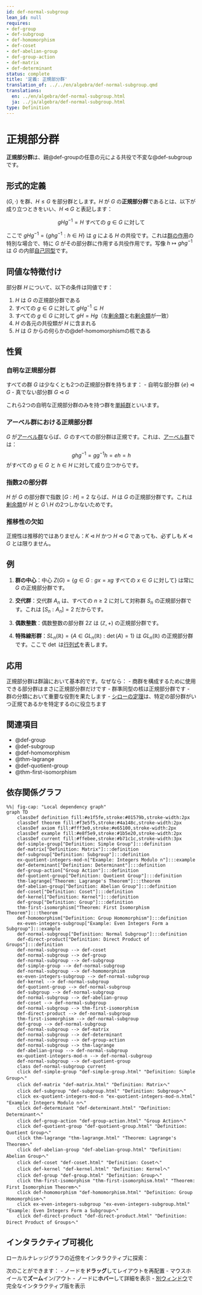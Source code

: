 ```yaml
---
id: def-normal-subgroup
lean_id: null
requires:
- def-group
- def-subgroup
- def-homomorphism
- def-coset
- def-abelian-group
- def-group-action
- def-matrix
- def-determinant
status: complete
title: '定義: 正規部分群'
translation_of: ../../en/algebra/def-normal-subgroup.qmd
translations:
  en: ../en/algebra/def-normal-subgroup.html
  ja: ../ja/algebra/def-normal-subgroup.html
type: Definition
---
```


# 正規部分群 {#def-normal-subgroup}

**正規部分群**は、親@def-groupの任意の元による共役で不変な@def-subgroupです。

## 形式的定義

$(G, \cdot)$ を群、$H \leq G$ を部分群とします。$H$ が $G$ の**正規部分群**であるとは、以下が成り立つときをいい、$H \triangleleft G$ と表記します：

$$gHg^{-1} = H \text{ すべての } g \in G \text{ に対して}$$

ここで $gHg^{-1} = \{ghg^{-1} : h \in H\}$ は $g$ による $H$ の共役です。これは[群の作用](def-group-action.qmd)の特別な場合で、特に $G$ がその部分群に作用する共役作用です。写像 $h \mapsto ghg^{-1}$ は $G$ の内部[自己同型](def-automorphism.qmd)です。

## 同値な特徴付け

部分群 $H$ について、以下の条件は同値です：

1. $H$ は $G$ の正規部分群である
2. すべての $g \in G$ に対して $gHg^{-1} \subseteq H$
3. すべての $g \in G$ に対して $gH = Hg$（左[剰余類](def-coset.qmd)と右[剰余類](def-coset.qmd)が一致）
4. $H$ の各元の共役類が $H$ に含まれる
5. $H$ は $G$ からの何らかの@def-homomorphismの核である

## 性質

### 自明な正規部分群

すべての群 $G$ は少なくとも2つの正規部分群を持ちます：
- 自明な部分群 $\{e\} \triangleleft G$
- 真でない部分群 $G \triangleleft G$

これら2つの自明な正規部分群のみを持つ群を[単純群](def-simple-group.qmd)といいます。

### アーベル群における正規部分群

$G$ が[アーベル群](def-abelian-group.qmd)ならば、$G$ のすべての部分群は正規です。これは、[アーベル群](def-abelian-group.qmd)では：
$$ghg^{-1} = gg^{-1}h = eh = h$$
がすべての $g \in G$ と $h \in H$ に対して成り立つからです。

### 指数2の部分群

$H$ が $G$ の部分群で指数 $[G:H] = 2$ ならば、$H$ は $G$ の正規部分群です。これは[剰余類](def-coset.qmd)が $H$ と $G \setminus H$ の2つしかないためです。

### 推移性の欠如

正規性は推移的ではありません：$K \triangleleft H$ かつ $H \triangleleft G$ であっても、必ずしも $K \triangleleft G$ とは限りません。

## 例

1. **群の中心**：中心 $Z(G) = \{g \in G : gx = xg \text{ すべての } x \in G \text{ に対して}\}$ は常に $G$ の正規部分群です。

2. **交代群**：交代群 $A_n$ は、すべての $n \geq 2$ に対して対称群 $S_n$ の正規部分群です。これは $[S_n : A_n] = 2$ だからです。

3. **偶数整数**：偶数整数の部分群 $2\mathbb{Z}$ は $(\mathbb{Z}, +)$ の正規部分群です。

4. **特殊線形群**：$SL_n(\mathbb{R}) = \{A \in GL_n(\mathbb{R}) : \det(A) = 1\}$ は $GL_n(\mathbb{R})$ の正規部分群です。ここで $\det$ は[行列式](def-determinant.qmd)を表します。

## 応用

正規部分群は群論において基本的です。なぜなら：
- 商群を構成するために使用できる部分群はまさに正規部分群だけです
- 群準同型の核は正規部分群です
- 群の分類において重要な役割を果たします
- [シローの定理](thm-sylow.qmd)は、特定の部分群がいつ正規であるかを特定するのに役立ちます

## 関連項目

- @def-group
- @def-subgroup
- @def-homomorphism
- @thm-lagrange
- @def-quotient-group
- @thm-first-isomorphism

## 依存関係グラフ

```mermaid
%%| fig-cap: "Local dependency graph"
graph TD
    classDef definition fill:#e1f5fe,stroke:#01579b,stroke-width:2px
    classDef theorem fill:#f3e5f5,stroke:#4a148c,stroke-width:2px
    classDef axiom fill:#fff3e0,stroke:#e65100,stroke-width:2px
    classDef example fill:#e8f5e9,stroke:#1b5e20,stroke-width:2px
    classDef current fill:#ffebee,stroke:#b71c1c,stroke-width:3px
    def-simple-group["Definition: Simple Group"]:::definition
    def-matrix["Definition: Matrix"]:::definition
    def-subgroup["Definition: Subgroup"]:::definition
    ex-quotient-integers-mod-n["Example: Integers Modulo n"]:::example
    def-determinant["Definition: Determinant"]:::definition
    def-group-action["Group Action"]:::definition
    def-quotient-group["Definition: Quotient Group"]:::definition
    thm-lagrange["Theorem: Lagrange's Theorem"]:::theorem
    def-abelian-group["Definition: Abelian Group"]:::definition
    def-coset["Definition: Coset"]:::definition
    def-kernel["Definition: Kernel"]:::definition
    def-group["Definition: Group"]:::definition
    thm-first-isomorphism["Theorem: First Isomorphism Theorem"]:::theorem
    def-homomorphism["Definition: Group Homomorphism"]:::definition
    ex-even-integers-subgroup["Example: Even Integers Form a Subgroup"]:::example
    def-normal-subgroup["Definition: Normal Subgroup"]:::definition
    def-direct-product["Definition: Direct Product of Groups"]:::definition
    def-normal-subgroup --> def-coset
    def-normal-subgroup --> def-group
    def-normal-subgroup --> def-subgroup
    def-simple-group --> def-normal-subgroup
    def-normal-subgroup --> def-homomorphism
    ex-even-integers-subgroup --> def-normal-subgroup
    def-kernel --> def-normal-subgroup
    def-quotient-group --> def-normal-subgroup
    def-subgroup --> def-normal-subgroup
    def-normal-subgroup --> def-abelian-group
    def-coset --> def-normal-subgroup
    def-normal-subgroup --> thm-first-isomorphism
    def-direct-product --> def-normal-subgroup
    thm-first-isomorphism --> def-normal-subgroup
    def-group --> def-normal-subgroup
    def-normal-subgroup --> def-matrix
    def-normal-subgroup --> def-determinant
    def-normal-subgroup --> def-group-action
    def-normal-subgroup --> thm-lagrange
    def-abelian-group --> def-normal-subgroup
    ex-quotient-integers-mod-n --> def-normal-subgroup
    def-normal-subgroup --> def-quotient-group
    class def-normal-subgroup current
    click def-simple-group "def-simple-group.html" "Definition: Simple Groupへ"
    click def-matrix "def-matrix.html" "Definition: Matrixへ"
    click def-subgroup "def-subgroup.html" "Definition: Subgroupへ"
    click ex-quotient-integers-mod-n "ex-quotient-integers-mod-n.html" "Example: Integers Modulo nへ"
    click def-determinant "def-determinant.html" "Definition: Determinantへ"
    click def-group-action "def-group-action.html" "Group Actionへ"
    click def-quotient-group "def-quotient-group.html" "Definition: Quotient Groupへ"
    click thm-lagrange "thm-lagrange.html" "Theorem: Lagrange's Theoremへ"
    click def-abelian-group "def-abelian-group.html" "Definition: Abelian Groupへ"
    click def-coset "def-coset.html" "Definition: Cosetへ"
    click def-kernel "def-kernel.html" "Definition: Kernelへ"
    click def-group "def-group.html" "Definition: Groupへ"
    click thm-first-isomorphism "thm-first-isomorphism.html" "Theorem: First Isomorphism Theoremへ"
    click def-homomorphism "def-homomorphism.html" "Definition: Group Homomorphismへ"
    click ex-even-integers-subgroup "ex-even-integers-subgroup.html" "Example: Even Integers Form a Subgroupへ"
    click def-direct-product "def-direct-product.html" "Definition: Direct Product of Groupsへ"
```

## インタラクティブ可視化

ローカルナレッジグラフの近傍をインタラクティブに探索：

::: {.graph-viz data-id="def-normal-subgroup" data-width="700" data-height="500"}
:::

次のことができます：
- ノードを**ドラッグ**してレイアウトを再配置
- マウスホイールで**ズーム**イン/アウト
- ノードに**ホバー**して詳細を表示
- [別ウィンドウ](../../output/interactive/def-normal-subgroup.html){target="_blank"}で完全なインタラクティブ版を表示
